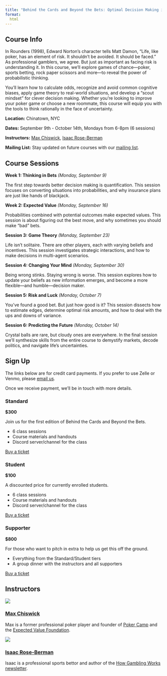 ```yaml
---
title: "Behind the Cards and Beyond the Bets: Optimal Decision Making in Gambling and Life"
format: 
  html
---
```

## Course Info
In Rounders (1998), Edward Norton’s character tells Matt Damon, “Life, like poker, has an element of risk. It shouldn’t be avoided. It should be faced.” As professional gamblers, we agree. But just as important as facing risk is understanding it. In this course, we’ll explore games of chance––poker, sports betting, rock paper scissors and more––to reveal the power of probabilistic thinking. 

You’ll learn how to calculate odds, recognize and avoid common cognitive biases, apply game theory to real-world situations, and develop a “scout mindset” for clever decision making. Whether you’re looking to improve your poker game or choose a new roommate, this course will equip you with the tools to think rationally in the face of uncertainty.

**Location:** Chinatown, NYC

**Dates:** September 9th - October 14th, Mondays from 6-8pm (6 sessions) 

**Instructors:** [Max Chiswick](https://maxchiswick.com), [Isaac Rose-Berman](https://x.com/roundrobin42)

**Mailing List:** Stay updated on future courses with our [mailing list](https://forms.gle/JG7jd2KAUp3UWx4r7). 

## Course Sessions 

**Week 1: Thinking in Bets** *(Monday, September 9)*

The first step towards better decision making is quantification. This session focuses on converting situations into probabilities, and why insurance plans are just like hands of blackjack.  


**Week 2: Expected Value** *(Monday, September 16)*

Probabilities combined with potential outcomes make expected values. This session is about figuring out the best move, and why sometimes you should make “bad” bets. 

**Session 3: Game Theory** *(Monday, September 23)*

Life isn’t solitaire. There are other players, each with varying beliefs and incentives. This session investigates strategic interactions, and how to make decisions in multi-agent scenarios.

**Session 4: Changing Your Mind** *(Monday, September 30)*

Being wrong stinks. Staying wrong is worse. This session explores how to update your beliefs as new information emerges, and become a more flexible––and humble––decision maker. 

**Session 5: Risk and Luck** *(Monday, October 7)*

You’ve found a good bet. But just how good is it? This session dissects how to estimate edges, determine optimal risk amounts, and how to deal with the ups and downs of variance.

**Session 6: Predicting the Future** *(Monday, October 14)*

Crystal balls are rare, but cloudy ones are everywhere. In the final session we’ll synthesize skills from the entire course to demystify markets, decode politics, and navigate life’s uncertainties.

## Sign Up
The links below are for credit card payments. If you prefer to use Zelle or Venmo, please [email us](mailto:max.chiswick@gmail.com). 

Once we receive payment, we'll be in touch with more details. 

::: {.grid}

::: {.g-col-4}
### Standard
**$300**

Join us for the first edition of Behind the Cards and Beyond the Bets.

- 6 class sessions 
- Course materials and handouts
- Discord server/channel for the class

[Buy a ticket](https://buy.stripe.com/28ocNj5Yvf2p9HicMP){.btn .btn-primary}
:::

::: {.g-col-4}
### Student
**$100** 

A discounted price for currently enrolled students.

- 6 class sessions 
- Course materials and handouts
- Discord server/channel for the class

[Buy a ticket](https://buy.stripe.com/bIYaFbfz53jHf1C002){.btn .btn-primary}
:::

::: {.g-col-4}
### Supporter
**$800**

For those who want to pitch in extra to help us get this off the ground.

- Everything from the Standard/Student tiers
- A group dinner with the instructors and all supporters

[Buy a ticket](https://buy.stripe.com/4gw5kR3Qn5rP2eQ9AE){.btn .btn-primary}
:::

:::

## Instructors

::: {.grid}

::: {.g-col-6}
![](assets/mc.png)

### [Max Chiswick](https://maxchiswick.com)

Max is a former professional poker player and founder of [Poker Camp](https://poker.camp) and the [Expected Value Foundation](https://expectedvalue.org).
:::

::: {.g-col-6}
![](assets/irb.png)

### [Isaac Rose-Berman](https://x.com/roundrobin42)

Isaac is a professional sports bettor and author of the [How Gambling Works newsletter](https://howgamblingworks.substack.com/).
:::

:::
